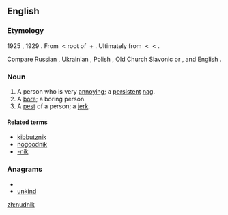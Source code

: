 ==English==

===Etymology===
1925 {{term|noodnik}}, 1929 {{term||nudnik}}. From {{etyl|yi}} {{term||tr=nudnik|lang=yi}} < root of {{term|||to bore|tr=nudyen|lang=yi}} + {{term|||noun-forming suffix|tr=-nik|lang=yi}}.{{rfscript|Hebrew}}  Ultimately from {{proto|Slavic|nuda|}} < {{proto|Indo-European|neuti-|need}} < {{proto|Indo-European|nau-|death, to be exhausted|title=}}.

Compare Russian {{term|нудный||tedious|tr=núdnyj|lang=ru}}, Ukrainian {{term|нудний||tedious|tr=núdnýj|lang=uk}}, Polish {{term|nudny||boring|lang=pl}}, Old Church Slavonic {{term|ноудити||tr=nuditi|lang=cu}} or {{term|нѫдити||to compell|tr=nǫditi|lang=cu}}, and English {{term|-nik}}.

===Noun===
{{en-noun}}

# A person who is very [[annoy]]ing; a [[persistent]] [[nag]].
# A [[bore]]; a boring person.
# A [[pest]] of a person; a [[jerk]].

====Related terms====
* [[kibbutznik]]
* [[nogoodnik]]
* [[-nik]]

===Anagrams===
* {{alphagram|diknnu}}
* [[unkind#English|unkind]]

[[zh:nudnik]]